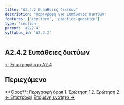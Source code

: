 ```yaml
---
title: "A2.4.2 Ευπάθειες δικτύων"
description: "Περιγραφή για Ευπάθειες δικτύων"
features: ['key-term', 'practice-question']
type: 'section'
parent: 'a2/2-4'
syllabus_id: 'A2.4.2'
---
```



<article className="prose prose-lg prose-slate max-w-none">

# A2.4.2 Ευπάθειες δικτύων

<nav className="mb-6 text-sm">
  <a href="/cs-study-companion/el/a2/2-4" className="text-indigo-600 hover:text-indigo-800">← Επιστροφή στο A2.4</a>
</nav>

## Περιεχόμενο



<KeyTerm lang="el">
**Όρος**: Περιγραφή όρου
</KeyTerm>

<PracticeQuestion lang="el">
1. Ερώτηση 1
2. Ερώτηση 2
</PracticeQuestion>

<nav className="mt-8 flex justify-between">
  <a href="/cs-study-companion/el/a2/2-4/2-4-1" className="text-indigo-600 hover:text-indigo-800">← Επιστροφή</a>
  <a href="/cs-study-companion/el/a2/2-4/2-4-3" className="text-indigo-600 hover:text-indigo-800">Επόμενη ενότητα →</a>
</nav>

</article>
